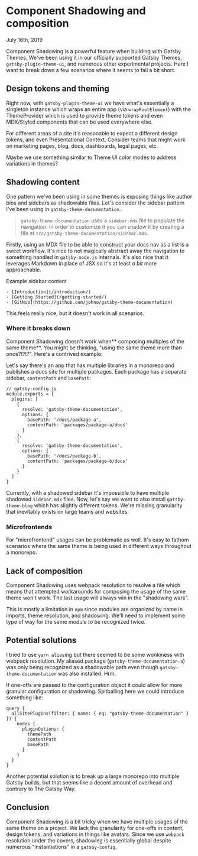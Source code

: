 # Component Shadowing and composition

July 16th, 2019

Component Shadowing is a powerful feature when building with Gatsby Themes. We've been using it in our officially supported Gatsby Themes, `gatsby-plugin-theme-ui`, and numerous other experimental projects. Here I want to break down a few scenarios where it seems to fall a bit short.

## Design tokens and theming

Right now, with `gatsby-plugin-theme-ui` we have what's essentially a singleton instance which wraps an entire app (via `wrapRootElement`) with the ThemeProvider which is used to provide theme tokens and even MDX/Styled components that can be used everywhere else.

For different areas of a site it's reasonable to expect a different design tokens, and even Presentational Context. Consider teams that might work on marketing pages, blog, docs, dashboards, legal pages, etc.

Maybe we use something similar to Theme UI color modes to address variations in themes?

## Shadowing content

One pattern we've been using in some themes is exposing things like author bios and sidebars as shadowable files. Let's consider the sidebar pattern I've been using in `gatsby-theme-documentation`.

> `gatsby-theme-documentation` uses a `sidebar.mdx` file to populate the navigation. In order to customize it you can shadow it by creating a file at `src/gatsby-theme-documentation/sidebar.mdx`.

Firstly, using an MDX file to be able to construct your docs nav as a list is a sweet workflow. It's nice to not magically abstract away the navigation to something handled in `gatsby-node.js` internals. It's also nice that it leverages Markdown in place of JSX so it's at least _a bit_ more approachable.

Example sidebar content

```
- [Introduction](/introduction/)
- [Getting Started](/getting-started/)
- [GitHub](https://github.com/johno/gatsby-theme-documentation)
```

This feels really nice, but it doesn't work in all scenarios.

### Where it breaks down

Component Shadowing doesn't work when** composing multiples of the same theme**. You might be thinking, "using the same theme more than once?!?!?". Here's a contrived example:

Let's say there's an app that has multiple libraries in a monorepo and publishes a docs site for multiple packages. Each package has a separate sidebar, `contentPath` and `basePath`:

```
// gatsby-config.js
module.exports = {
  plugins: [
    {
      resolve: 'gatsby-theme-documentation',
      options: {
        basePath: '/docs/package-a',
        contentPath: 'packages/package-a/docs'
      }
    },
    {
      resolve: 'gatsby-theme-documentation',
      options: {
        basePath: '/docs/package-b',
        contentPath: 'packages/package-b/docs'
      }
    }
  ]
}
```

Currently, with a shadowed sidebar it's impossible to have multiple shadowed `sidebar.mdx` files. Now, let's say we want to also install `gatsby-theme-blog` which has slightly different tokens. We're missing granularity that inevitably exists on large teams and websites.

### Microfrontends

For "microfrontend" usages can be problematic as well. It's easy to fathom scenarios where the same theme is being used in different ways throughout a monorepo.

## Lack of composition

Component Shadowing uses webpack resolution to resolve a file which means that attempted workarounds for composing the usage of the same theme won't work. The last usage will always win in the "shadowing wars".

This is mostly a limitation in `npm` since modules are organized by name in imports, theme resolution, and shadowing.
We'll need to implement some type of way for the same module to be recognized twice.

## Potential solutions

I tried to use `yarn alias`ing but there seemed to be some wonkiness with webpack resolution.
My aliased package (`gatsby-theme-documentation-a`) was only being recognized as a shadowable path
even though `gatsby-theme-documentation` was also installed. Hrm.

If one-offs are passed to the configuration object it could allow for more granular configuration or shadowing. Spitballing here we could introduce something like:

```
query {
  allSitePlugins(filter: { name: { eq: "gatsby-theme-documentation" } }) {
    nodes {
      pluginOptions: {
        themePath
        contentPath
        basePath
      }
    }
  }
}
```

Another potential solution is to break up a large monorepo into multiple Gatsby builds,
but that seems like a decent amount of overhead and contrary to The Gatsby Way.

## Conclusion

Component Shadowing is a bit tricky when we have multiple usages of the same theme on a project. We lack the granularity for one-offs in content, design tokens, and variations in things like avatars. Since we use `webpack` resolution under the covers, shadowing is essentially global despite numerous "instantiations" in a `gatsby-config`.
